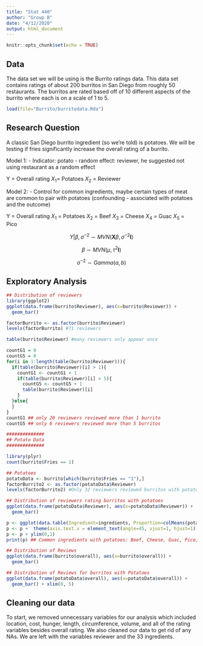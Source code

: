 ```yaml
---
title: "Stat 440"
author: "Group B"
date: "4/12/2020"
output: html_document
---
```


```r
knitr::opts_chunk$set(echo = TRUE)
```

## Data  
The data set we will be using is the Burrito ratings data. This data set contains ratings of about 200 burritos in San Diego from roughly 50 restaurants. The burritos are rated based off of 10 different aspects of the burrito where each is on a scale of 1 to 5.  
```r
load(file="Burrito/burritodata.Rda")
```

## Research Question
A classic San Diego burrito ingredient (so we're told) is potatoes. We will be testing if fries significantly increase the overall rating of a burrito. 

Model 1:
- Indicator: potato
- random effect: reviewer, he suggested not using restaurant as a random effect

Y = Overall rating 
$X_{1}$= Potatoes
$X_{2}$ = Reviewer

Model 2:
- Control for common ingredients, maybe certain types of meat are common to pair with potatoes (confounding - associated with potatoes and the outcome)

Y = Overall rating
$X_{1}$ = Potatoes
$X_{2}$ = Beef
$X_{3}$ = Cheese
$X_{4}$ = Guac
$X_{5}$ = Pico


$$Y|\beta, \sigma^{-2} \sim MVN(\textbf{X}\beta,\sigma^{-2}\textbf{I})$$

$$\beta \sim MVN(\mu,\tau^{2}\textbf{I})$$

$$\sigma^{-2} \sim Gamma(a,b)$$










## Exploratory Analysis
```r
## Distribution of reviewers 
library(ggplot2)
ggplot(data.frame(burrito$Reviewer), aes(x=burrito$Reviewer)) +
  geom_bar()

factorBurrito <- as.factor(burrito$Reviewer)
levels(factorBurrito) #71 reviewers

table(burrito$Reviewer) #many reviewers only appear once

countG1 = 0
countG5 = 0
for(i in 1:length(table(burrito$Reviewer))){
  if(table(burrito$Reviewer)[i] > 1){
    countG1 <- countG1 + 1
    if(table(burrito$Reviewer)[i] > 5){
      countG5 <- countG5 + 1
      table(burrito$Reviewer)[i]
    }
  }else{
  }
}
countG1 ## only 20 reviewers reviewed more than 1 burrito
countG5 ## only 6 reviewers reviewed more than 5 burritos

##############
## Potato Data
##############

library(plyr)
count(burrito$Fries == 1)

## Potatoes
potatoData <- burrito[which(burrito$Fries == "1"),]
factorBurrito2 <- as.factor(potatoData$Reviewer)
levels(factorBurrito2) #Only 32 reviewers reviewed burritos with potatoes 

## Distribution of reviewers rating burritos with potatoes
ggplot(data.frame(potatoData$Reviewer), aes(x=potatoData$Reviewer)) +
  geom_bar()

p <- ggplot(data.table(Ingredient=ingredients, Proportion=colMeans(potatoData[,ingredients]))) + geom_point(aes(x=Ingredient, y=Proportion))
p <- p +  theme(axis.text.x = element_text(angle=45, vjust=1, hjust=1))
p <- p + ylim(0,1)
print(p) ## Common ingredients with potatoes: Beef, Cheese, Guac, Pico, Sour Cream (Possibly Sauce)

## Distribution of Reviews
ggplot(data.frame(burrito$overall), aes(x=burrito$overall)) +
  geom_bar()

## Distribution of Reviews for burritos with Potatoes 
ggplot(data.frame(potatoData$overall), aes(x=potatoData$overall)) +
  geom_bar() + xlim(0, 5)
```

## Cleaning our data
To start, we removed unnecessary variables for our analysis which included location, cost, hunger, length, circumference, volume, and all of the rating variables besides overall rating. We also cleaned our data to get rid of any NAs. We are left with the variables reviewer and the 33 ingredients. 
